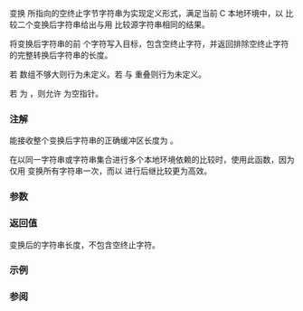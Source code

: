 {{cpp/title|strxfrm}}
{{cpp/string/byte/navbar}}
{{dcl begin}}
{{dcl header|cstring}}
{{dcl|
std::size_t strxfrm( char* dest, const char* src, std::size_t count );
}}
{{dcl end}}

变换 {{c|src}} 所指向的空终止字节字符串为实现定义形式，满足当前 C 本地环境中，以 {{lc|std::strcmp}} 比较二个变换后字符串给出与用 {{lc|std::strcoll}} 比较源字符串相同的结果。

将变换后字符串的前 {{c|count}} 个字符写入目标，包含空终止字符，并返回排除空终止字符的完整转换后字符串的长度。

若 {{c|dest}} 数组不够大则行为未定义。若 {{c|dest}} 与 {{c|src}} 重叠则行为未定义。

若 {{c|count}} 为 {{c|0}}，则允许 {{c|dest}} 为空指针。

===注解===
能接收整个变换后字符串的正确缓冲区长度为 {{c|1 + std::strxfrm(nullptr, src, 0)}}。

在以同一字符串或字符串集合进行多个本地环境依赖的比较时，使用此函数，因为仅用 {{lc|std::strxfrm}} 变换所有字符串一次，而以 {{lc|std::strcmp}} 进行后继比较更为高效。

===参数===
{{par begin}}
{{par|dest|指向将写入变换后的字符串的数组首元素的指针}}
{{par|src|指向要变换的空终止字节字符串首元素的指针}}
{{par|count|要写入的最大字符数}}
{{par end}}

===返回值===
变换后的字符串长度，不包含空终止字符。

===示例===
{{example
|code=
#include &lt;cassert&gt;
#include &lt;cstring&gt;
#include &lt;iomanip&gt;
#include &lt;iostream&gt;
#include &lt;string&gt;

int main()
{
    char* loc = std::setlocale(LC_COLLATE, "cs_CZ.iso88592");
    assert(loc);

    std::string in1 = "hrnec";
    std::string out1(1 + std::strxfrm(nullptr, in1.c_str(), 0), ' ');
    std::string in2 = "chrt";
    std::string out2(1 + std::strxfrm(nullptr, in2.c_str(), 0), ' ');

    std::strxfrm(&amp;out1[0], in1.c_str(), out1.size());
    std::strxfrm(&amp;out2[0], in2.c_str(), out2.size());

    std::cout &lt;&lt; "在捷克本地环境中: ";
    if(out1 &lt; out2)
         std::cout &lt;&lt; in1 &lt;&lt; " 先于 " &lt;&lt; in2 &lt;&lt; '\n';
    else
         std::cout &lt;&lt; in2 &lt;&lt; " 先于 " &lt;&lt; in1 &lt;&lt; '\n';

    std::cout &lt;&lt; "在字典序比较中: ";
    if(in1 &lt; in2)
         std::cout &lt;&lt; in1 &lt;&lt; " 先于 " &lt;&lt; in2 &lt;&lt; '\n';
    else
         std::cout &lt;&lt; in2 &lt;&lt; " 先于 " &lt;&lt; in1 &lt;&lt; '\n';

}
|p=true
|output=
在捷克本地环境中: hrnec 先于 chrt
在字典序比较中: chrt 先于 hrnec
}}

===参阅===
{{dsc begin}}
{{dsc inc|cpp/string/wide/dsc wcsxfrm}}
{{dsc inc|cpp/locale/collate/dsc do_transform}}
{{dsc inc|cpp/string/byte/dsc strcoll}}
{{dsc see c|c/string/byte/strxfrm}}
{{dsc end}}

{{langlinks|de|en|es|fr|it|ja|pt|ru}}